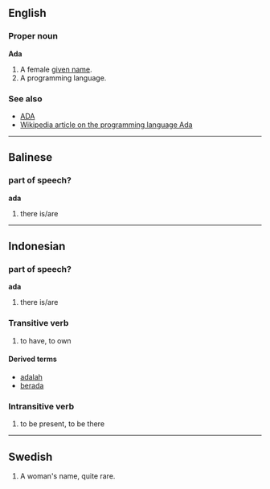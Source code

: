 ==English==
===Proper noun===
'''Ada'''

# A female [[given name]].
# A programming language.

===See also===
*[[ADA]]
*[[w:Ada_programming_language|Wikipedia article on the programming language Ada]]

----

==Balinese==
===part of speech?===
'''ada'''

# there is/are

----
==Indonesian==
===part of speech?===
'''ada'''

# there is/are

===Transitive verb===
# to have, to own

====Derived terms====
*[[adalah]] <!-- is, am, are -->
*[[berada]] <!-- # to be (in a place) # well-off #''[[Dia]] '''berada''' [[di]] Surabaya'' - He is in Surabaya. -->

===Intransitive verb===
# to be present, to be there


----
==Swedish==
# A woman's name, quite rare.